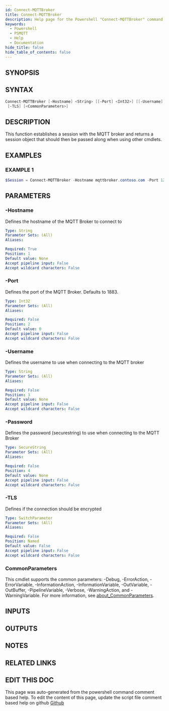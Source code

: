 ```yaml
---
id: Connect-MQTTBroker
title: Connect-MQTTBroker
description: Help page for the Powershell "Connect-MQTTBroker" command
keywords:
  - Powershell
  - PSMQTT
  - Help
  - Documentation
hide_title: false
hide_table_of_contents: false
---
```


## SYNOPSIS

## SYNTAX

```powershell
Connect-MQTTBroker [-Hostname] <String> [[-Port] <Int32>] [[-Username] <String>] [[-Password] <SecureString>]
 [-TLS] [<CommonParameters>]
```

## DESCRIPTION

This function establishes a session with the MQTT broker and returns a session object that should then be passed along when using other cmdlets.

## EXAMPLES

### EXAMPLE 1

```powershell
$Session = Connect-MQTTBroker -Hostname mqttbroker.contoso.com -Port 1234 -Username mqttuser -Password (ConvertTo-SecureString -String 'P@ssw0rd1' -AsPlainText -Force)
```

## PARAMETERS

### -Hostname

Defines the hostname of the MQTT Broker to connect to

```yaml
Type: String
Parameter Sets: (All)
Aliases:

Required: True
Position: 1
Default value: None
Accept pipeline input: False
Accept wildcard characters: False
```

### -Port

Defines the port of the MQTT Broker.
Defaults to 1883.

```yaml
Type: Int32
Parameter Sets: (All)
Aliases:

Required: False
Position: 2
Default value: 0
Accept pipeline input: False
Accept wildcard characters: False
```

### -Username

Defines the username to use when connecting to the MQTT broker

```yaml
Type: String
Parameter Sets: (All)
Aliases:

Required: False
Position: 3
Default value: None
Accept pipeline input: False
Accept wildcard characters: False
```

### -Password

Defines the password (securestring) to use when connecting to the MQTT Broker

```yaml
Type: SecureString
Parameter Sets: (All)
Aliases:

Required: False
Position: 4
Default value: None
Accept pipeline input: False
Accept wildcard characters: False
```

### -TLS

Defines if the connection should be encrypted

```yaml
Type: SwitchParameter
Parameter Sets: (All)
Aliases:

Required: False
Position: Named
Default value: False
Accept pipeline input: False
Accept wildcard characters: False
```

### CommonParameters

This cmdlet supports the common parameters: -Debug, -ErrorAction, -ErrorVariable, -InformationAction, -InformationVariable, -OutVariable, -OutBuffer, -PipelineVariable, -Verbose, -WarningAction, and -WarningVariable. For more information, see [about_CommonParameters](http://go.microsoft.com/fwlink/?LinkID=113216).

## INPUTS

## OUTPUTS

## NOTES

## RELATED LINKS

## EDIT THIS DOC 

This page was auto-generated from the powershell command comment based help. To edit the content of this page, update the script file comment based help on github [Github](https://github.com/hanpq/PSMQTT)
